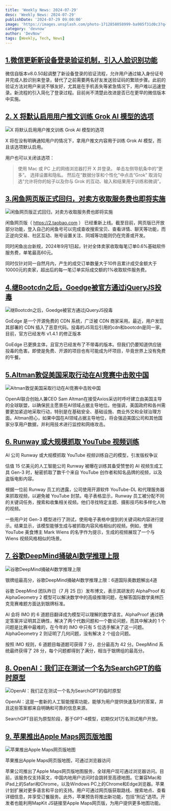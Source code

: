 ```yaml
---
title: 'Weekly News: 2024-07-29'
desc: 'Weekly News: 2024-07-29'
publishDate: '2024-07-29 09:00:00'
image: 'https://images.unsplash.com/photo-1712858058999-ba985f31d0c3?q=80&w=3123&auto=format&fit=crop&ixlib=rb-4.0.3&ixid=M3wxMjA3fDB8MHxwaG90by1wYWdlfHx8fGVufDB8fHx8fA%3D%3D'
category: 'devnow'
author: 'DevNow'
tags: [Weekly, Tech, News]
---
```


## [1.微信更新新设备登录验证机制，引入人脸识别功能](https://www.landiannews.com/archives/105153.html?utm_sources=ourl.co&utm_medium=social&utm_campaign=none)

微信自版本v8.0.50起调整了新设备登录的验证流程，允许用户通过输入身份证号并完成人脸识别来登录，替代了之前需要两名好友发送验证码的繁琐步骤。此前的验证方法对用户来说不够友好，尤其是在手机丢失等紧急情况下，用户难以迅速登录。新流程的引入简化了登录过程。目前尚不清楚此改进是否已在更早的微信版本中实施。

## [2. X 将默认启用用户推文训练 Grok AI 模型的选项](https://www.ithome.com/0/784/536.htms)

![X 将默认启用用户推文训练 Grok AI 模型的选项](https://cdn.laughingzhu.cn/DevNow/c2a4c306d99059627f35289a0b95e980-48259f.png)

X 将在没有明确通知用户的情况下，拿用户推文内容用于训练 Grok AI 模型，而且该选项默认启用。

用户也可以关闭该选项：

> 使用 Mac 或 PC 上的网络浏览器打开 X 并登录。
> 单击左侧导航条中的“更多”。
> 选择设置和隐私。
> 然后在“数据分享和个性化”中点击“Grok”
> 取消勾选“允许将你的帖子以及你与 Grok 的互动、输入和结果用于训练和微调”。

## [3.闲鱼网页版正式回归，对卖方收取服务费也即将实施](https://www.goofish.com/)

![闲鱼网页版正式回归，对卖方收取服务费也即将实施](https://cdn.laughingzhu.cn/DevNow/ea11ceac8fc9230d1a72268661ad3d35-9cb227.png)

闲鱼网页版（ https://2.taobao.com ） 已经重新上线。截至目前，网页版已开放部分功能，登入自己的闲鱼号可以完成查收搜索宝贝、查看详情、聊天等功能，而正逆向交易、社区互动、账号设置关注、同城等功能则仍在完善或开发。

同时闲鱼出台新规，2024年9月1日起，针对全体卖家收取每笔订单0.6%基础软件服务费，单笔最高60元。

同时仅针对同一自然月内，产生的成交订单数量大于10件且累计成交金额大于10000元的卖家，超出后的每一笔订单实际成交额的1%收取软件服务费。

## [4.继Bootcdn之后，Goedge被官方通过jQueryJS投毒](https://www.v2ex.com/t/1060326)

![继Bootcdn之后，Goedge被官方通过jQueryJS投毒](https://cdn.laughingzhu.cn/DevNow/e6ff6942f5f24558ef2e4ba6512d82cc-8cfffb.png)

GoEdge 是一个开源免费的 CDN 系统，广泛被 CDN 商家采用。最近，用户发现其部署的 CDN 插入了恶意代码。投毒的JS背后引用的cdn和bootcdn是同一家。目前，官方已经发布 v1.4.1 的修正版本

GoEdge 已更换主体，且官方已经发布了不带毒的版本。但我们仍要知道供应链投毒的危害。即使是免费、开源的项目也有可能成为坏项目，毕竟世界上没有免费的午餐。

## [5.Altman敦促美国采取行动在AI竞赛中击败中国](https://www.axios.com/2024/07/25/axios-interview-altman-urges-us-action-to-beat-china-in-ai-race)

![Altman敦促美国采取行动在AI竞赛中击败中国](https://images.axios.com/rvs43zCGTWmHYgtRAQaW_xUwaqs=/0x228:5000x3040/1920x1080/2024/07/25/1721895438462.jpg?w=1920)

OpenAI联合创始人兼CEO Sam Altman在接受Axios采访时呼吁建立由美国主导的全球联盟，以确保民主愿景在AI领域占据主导地位。他强调，美国政府和各州需要更加紧迫地采取行动，特别是在基础安全、基础设施、商业外交和全球治理方面。Altman担心，如果中国在AI领域占据主导地位，将会强迫美国公司和其他国家分享用户数据，并利用技术进行监控和网络攻击。

## [6. Runway 或大规模抓取 YouTube 视频训练](https://next.iois.me/ai-insider-222/)

AI 公司 Runway 或大规模抓取 YouTube 视频训练自己的模型，引发版权争议

估值 15 亿美元的人工智能公司 Runway 被曝在训练其备受赞誉的 AI 视频生成工具 Gen-3 时，秘密抓取了数千个来自 YouTube 创作者和知名品牌的视频，以及盗版电影内容。

根据一位前 Runway 员工的透露，公司使用开源软件 YouTube-DL 和代理服务器来抓取视频，以避免被 YouTube 封禁。电子表格显示，Runway 员工被分配不同的关键词任务，搜索和收集相关视频。他们寻找特定主题、摄影技巧和多样化人物的视频。

一些用户对 Gen-3 模型进行了测试，使用电子表格中提到的关键词和内容进行提示。结果显示，该模型能够生成与被抓取内容风格相似的视频。例如，使用 YouTube 美食博主 Mark Wiens 的名字作为提示，生成的视频展现了一个与 Wiens 视频风格相似的场景。

## [7. 谷歌DeepMind捅破AI数学推理上限](https://tech.ifeng.com/c/8bWjgzjzOAR)

![谷歌DeepMind捅破AI数学推理上限](https://cdn.laughingzhu.cn/DevNow/18af34a5869e7c09dc29417fb8a5fc3f-4fb6c4.webp)

银牌组最高分，谷歌DeepMind捅破AI数学推理上限：6道国际奥数题解出4道

谷歌 DeepMind 团队昨日（7 月 25 日）发布博文，表示其研发的 AlphaProof 和 AlphaGeometry 2 模型可以解决数学中的高级推理问题，在解答国际数学奥林匹克竞赛难题方面达到银牌标准。

AI 会将 IMO 的 6 道题目翻译成为模型可以理解的数学语言。AlphaProof 通过确定答案并证明其正确性，解决了两个代数问题和一个数论问题，而其中解决的 1 个问题是比赛中最难的，在今年的 IMO 中只有 5 位选手解决了这一问题。AlphaGeometry 2 则证明了几何问题，没有解决 2 个组合问题。

按照 IMO 规则，6 道题目每道题可获得 7 分，总分最高为 42 分。DeepMind 系统最终获得了 28 分，每个问题都得到了满分，相当于银牌组的最高分。

## [8. OpenAl：我们正在测试一个名为SearchGPT的临时原型](https://openai.com/index/searchgpt-prototype/)

![OpenAl：我们正在测试一个名为SearchGPT的临时原型](https://cdn.laughingzhu.cn/DevNow/d6b27bdd66620b292685cd10b63ccddf-44a25e.png)

OpenAl：这是一套新的人工智能搜索功能，能够为用户提供快速及时的答案，并且这些答案都来自明确和可靠的信息来源。

SearchGPT目前为原型阶段，基于GPT-4模型，初期仅对1万名测试用户开放。

## [9. 苹果推出Apple Maps网页版地图](https://beta.maps.apple.com/)

![苹果推出Apple Maps网页版地图](https://cdn.laughingzhu.cn/DevNow/d7e3b2567599f468586b386e5875f67e-03cd56.png)

苹果推出Apple Maps网页版地图，可通过浏览器访问

苹果公司推出了Apple Maps网页版地图服务，全球用户现可通过浏览器访问。目前，该服务仅支持英文，中国内地用户访问时会跳转至高德地图。它兼容Mac和iPad上的Safari和Chrome，以及Windows PC上的Chrome和Edge浏览器。苹果计划扩展对更多语言和平台的支持。用户可通过网页版获取路线、搜索地点、查看详细信息，并享受订餐服务。此外，苹果预告将推出新功能，包括“附近”选项。开发者也能利用MapKit JS链接至Apple Maps网页版，为用户提供更多地图功能。
